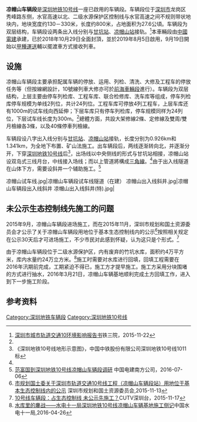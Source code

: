 {{NoteTA
|G1=Railway
|G2=Unit
}}
'''凉帽山车辆段'''是[[深圳地铁|深圳地铁]][[深圳地铁10号线|10号线]]一座已啟用的车辆段。车辆段位于[[深圳市|深圳市]]龙岗区秀峰路东侧，水官高速以北、二级水源保护区控制线与水官高速之间不规则带状地块内，地块宽度约130－330米，长度约800米，占地面积为27.6公頃。车辆段为双层结构，车辆段设两条出入线分别与[[甘坑站|甘坑站]]、[[凉帽山站|凉帽山站]]接轨。<ref name="hp">[http://www.tsdig.com/admin/Upload/file/深圳市城市轨道交通10环境影响报告书-公示版(1).pdf 深圳市城市轨道交通10环境影响报告书]{{dead link|date=2017年11月 |bot=InternetArchiveBot |fix-attempted=yes }}铁三院，2015-11-22</ref>本車輛段由[[中國電建|中國電建]]承建，已於2018年10月29日全面封頂，並於2019年8月5日啟用，9月19日開始以[[車輛運送|甲種運送]]輔以擺渡車方式接收列車。

== 设施 ==
凉帽山车辆段主要承担配属车辆的停放、运用、列检、清洗、大修及工程车的停放任务等（但按線網設計，10號線列車大修亦可於[[前海車輛段|前海車輛段]]進行）。车辆段为双层结构，上层主要由停车列检库、工程车库、联合检修库、洗车库等组成，停车列检库停车规模为单线2列位，共计24列位。工程车库可停放4列工程车，上层车库还有1000m的试车线向西延伸；下层车库只有停车列检库，停车规模同样为24列位，下层试车线长度为300m。<ref name="hp"></ref>總體方面，共設大架修線2條、定修線及雙周/雙月檢線各3條，以及40條停車列檢線。

车辆段设八字出入线分别与[[甘坑站|甘坑站]]、[[凉帽山站|凉帽山站]]接轨，长度分别为0.926km和1.341km，为全地下布置、矿山法施工。出车辆段后，两线逐渐转向北，并逐渐分开，下穿[[深圳地铁10号线|深圳地铁10号线]]后<ref>《深圳地铁10号线地形示意图》，中国中铁股份有限公司深圳地铁10号线1011标</ref>，出场线以中央侧线的形式与甘坑站相接，凉帽山站设双岛式三线月台，中线接入场线；而以上管道將構成[[三角線|三角線]]。<ref name="hp"></ref>由于出入线隧道在山体下方，需要设斜井一个辅助施工。<ref>[http://tl.powerchina.cn/tabid/63/InfoID/1952/frtid/40/Default.aspx 范富国到深圳地铁10号线凉帽山车辆段调研] {{Webarchive|url=https://archive.is/20160715094752/http://tl.powerchina.cn/tabid/63/InfoID/1952/frtid/40/Default.aspx |date=2016-07-15 }}中国电建南方公司，2016-07-06</ref>
<gallery>
凉帽山试车线.jpg|凉帽山车辆段试车线隧道（在建）
凉帽山出入线斜井.jpg|凉帽山车辆段出入线斜井
凉帽山出入线斜井(特).jpg|
</gallery>

== 未公示生态控制线先施工的问题 ==
2015年9月，凉帽山车辆段进场施工，而在2015年11月，深圳市规划和国土资源委员会才公示了关于凉帽山车辆段用地位于基本生态控制线内的公示<ref>[http://www.sz.gov.cn/cn/xxgk/szgg/tzgg/201511/t20151113_3355536.htm 市规划国土委关于深圳市轨道交通10号线工程（凉帽山车辆段站）用地位于基本生态控制线内的公示] {{Webarchive|url=https://archive.is/20160715094754/http://www.sz.gov.cn/cn/xxgk/szgg/tzgg/201511/t20151113_3355536.htm |date=2016-07-15 }}深圳市规划和国土资源委员会,2015-11-13</ref>按照相关规定在公示30天后才可进场施工，不少市民对此感到怀疑，认为这只是个形式。<ref>[http://www.cutv.com/v2/2015-11-17/G15fgfffhgjjmmkkmlg8qa.shtml 10号线车辆段：占生态控制线 未公示先施工？]{{Dead link|date=2019年12月 |bot=InternetArchiveBot |fix-attempted=yes }}CUTV深圳台，2015-11-17</ref>

由于凉帽山车辆段位于二级水源保护区，内有废弃的竹坑水库，面积约4万平方米，库内水量约24万立方米。<ref>[http://www.powerchina.cn/art/2016/4/26/art_22_165954.html 水库里的鏖战——水电十一局深圳地铁10号线凉帽山车辆基地施工侧记]{{Dead link|date=2019年11月 |bot=InternetArchiveBot |fix-attempted=yes }}中国水电十一局,2016-04-26</ref>施工时需要对水库进行回填，回填工程需要在2016年汛期前完成，工期紧迫不得已，施工方才提早施工。施工方采用分块围堵的方式进行抽水，2016年3月21日，凉帽山车辆基地顺利完成土方回填工作，进入到下一步施工阶段。

== 参考资料 ==
{{Reflist}}
{{深圳地铁车辆段}}

[[Category:深圳地铁车辆段|Category:深圳地铁车辆段]]
[[Category:深圳地铁10号线|Category:深圳地铁10号线]]